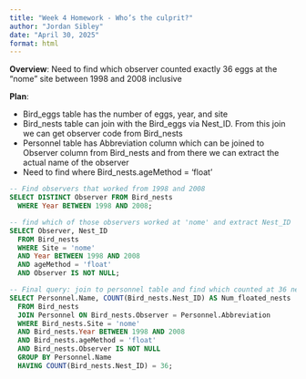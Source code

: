 ```yaml
---
title: "Week 4 Homework - Who’s the culprit?"
author: "Jordan Sibley" 
date: "April 30, 2025"
format: html
---
```


**Overview**: Need to find which observer counted exactly 36 eggs at the “nome” site between 1998 and 2008 inclusive

**Plan**: 

- Bird_eggs table has the number of eggs, year, and site 
- Bird_nests table can join with the Bird_eggs via Nest_ID. From this join we can get observer code from Bird_nests 
- Personnel table has Abbreviation column which can be joined to Observer column from Bird_nests and from there we can extract the actual name of the observer
- Need to find where Bird_nests.ageMethod = 'float'

```sql
-- Find observers that worked from 1998 and 2008 
SELECT DISTINCT Observer FROM Bird_nests 
  WHERE Year BETWEEN 1998 AND 2008;
```


```sql
-- find which of those observers worked at 'nome' and extract Nest_ID
SELECT Observer, Nest_ID 
  FROM Bird_nests 
  WHERE Site = 'nome'
  AND Year BETWEEN 1998 AND 2008
  AND ageMethod = 'float' 
  AND Observer IS NOT NULL;
```


```sql
-- Final query: join to personnel table and find which counted at 36 nests 
SELECT Personnel.Name, COUNT(Bird_nests.Nest_ID) AS Num_floated_nests
  FROM Bird_nests
  JOIN Personnel ON Bird_nests.Observer = Personnel.Abbreviation
  WHERE Bird_nests.Site = 'nome'
  AND Bird_nests.Year BETWEEN 1998 AND 2008
  AND Bird_nests.ageMethod = 'float'
  AND Bird_nests.Observer IS NOT NULL
  GROUP BY Personnel.Name
  HAVING COUNT(Bird_nests.Nest_ID) = 36;
```